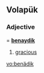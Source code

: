 ==Volapük==

===Adjective===
{{infl|vo|adjective}} = '''[[benaydik]]'''

# [[gracious]]

[[vo:benädik]]